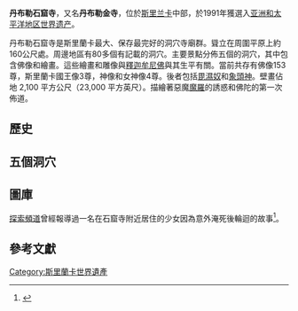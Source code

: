 {{世界遗产概要表
|zh_name = 丹布勒金寺
|site_img = Dambulla_(js).jpg
|site_img_capt = 石窟寺入口
|site_img_width = 350px
|en_name = Golden Temple of Dambulla
|fr_name = Temple d'Or de Dambulla
|country = {{SRI}}
|Region = 亚洲和太平洋地区
|area = 
|criterion_c = (i)(vi)
|ID = 561
|rg_year = 1991
|org_url = http://whc.unesco.org/en/list/561
}}
'''丹布勒石窟寺'''，又名'''丹布勒金寺'''，位於[[斯里兰卡|斯里兰卡]]中部，於1991年獲選入[[亚洲和太平洋地区世界遗产列表#斯里兰卡（8项）|亚洲和太平洋地区世界遗产]]。

丹布勒石窟寺是斯里蘭卡最大、保存最完好的洞穴寺廟群。聳立在周圍平原上約160公尺處。周邊地區有80多個有記載的洞穴。主要景點分佈五個的洞穴，其中包含佛像和繪畫。這些繪畫和雕像與[[釋迦牟尼佛|釋迦牟尼佛]]與其生平有關。當前共存有佛像153尊，斯里蘭卡國王像3尊，神像和女神像4尊。後者包括[[毘濕奴|毘濕奴]]和[[象頭神|象頭神]]。壁畫佔地 2,100 平方公尺（23,000 平方英尺）。描繪著惡魔[[魔羅|魔羅]]的誘惑和佛陀的第一次佈道。
==歷史==

==五個洞穴==

==圖庫==
[[探索頻道|探索頻道]]曾經報導過一名在石窟寺附近居住的少女因為意外淹死後輪迴的故事<ref>{{Youtube |id=N04MaPy7Ekc |title=輪迴真相 }}</ref>。
==參考文獻==
{{Commons+cat|Dambulla_cave_temple|丹布勒石窟寺|Dambulla_cave_temple}}
{{reflist}}
{{斯里兰卡世界遗产}}
[[Category:斯里蘭卡世界遺產|Category:斯里蘭卡世界遺產]]